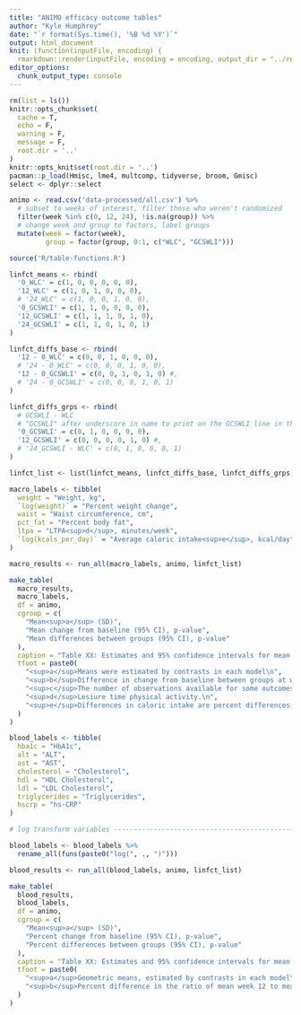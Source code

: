 ```yaml
---
title: "ANIMO efficacy outcome tables"
author: "Kyle Humphrey"
date: "`r format(Sys.time(), '%B %d %Y')`"
output: html_document
knit: (function(inputFile, encoding) {
  rmarkdown::render(inputFile, encoding = encoding, output_dir = "../results") })
editor_options: 
  chunk_output_type: console
---
```


```r
rm(list = ls())
knitr::opts_chunk$set(
  cache = T,
  echo = F,
  warning = F,
  message = F,
  root.dir = '..'
)
knitr::opts_knit$set(root.dir = '..')
pacman::p_load(Hmisc, lme4, multcomp, tidyverse, broom, Gmisc)
select <- dplyr::select
```

```r
animo <- read.csv('data-processed/all.csv') %>%
  # subset to weeks of interest, filter those who weren't randomized
  filter(week %in% c(0, 12, 24), !is.na(group)) %>%
  # change week and group to factors, label groups
  mutate(week = factor(week),
         group = factor(group, 0:1, c("WLC", "GCSWLI")))

```

```r
source('R/table-functions.R')
```

```r
linfct_means <- rbind(
  '0_WLC' = c(1, 0, 0, 0, 0, 0),
  '12_WLC' = c(1, 0, 1, 0, 0, 0),
  # '24_WLC' = c(1, 0, 0, 1, 0, 0),
  '0_GCSWLI' = c(1, 1, 0, 0, 0, 0),
  '12_GCSWLI' = c(1, 1, 1, 0, 1, 0),
  '24_GCSWLI' = c(1, 1, 0, 1, 0, 1)
)

linfct_diffs_base <- rbind(
  '12 - 0_WLC' = c(0, 0, 1, 0, 0, 0),
  # '24 - 0_WLC' = c(0, 0, 0, 1, 0, 0),
  '12 - 0_GCSWLI' = c(0, 0, 1, 0, 1, 0) #,
  # '24 - 0_GCSWLI' = c(0, 0, 0, 1, 0, 1)
)

linfct_diffs_grps <- rbind(
  # GCSWLI - WLC
  # "GCSWLI" after underscore in name to print on the GCSWLI line in the table
  '0_GCSWLI' = c(0, 1, 0, 0, 0, 0),
  '12_GCSWLI' = c(0, 0, 0, 0, 1, 0) #,
  # '24_GCSWLI - WLC' = c(0, 1, 0, 0, 0, 1)
)

linfct_list <- list(linfct_means, linfct_diffs_base, linfct_diffs_grps)
```

```r
macro_labels <- tibble(
  weight = "Weight, kg",
  `log(weight)` = "Percent weight change",
  waist = "Waist circumference, cm",
  pct_fat = "Percent body fat",
  ltpa = "LTPA<sup>d</sup>, minutes/week",
  `log(kcals_per_day)` = "Average caloric intake<sup>e</sup>, kcal/day"
)
```

```r
macro_results <- run_all(macro_labels, animo, linfct_list)
```

```r
make_table(
  macro_results,
  macro_labels,
  df = animo,
  cgroup = c(
    "Mean<sup>a</sup> (SD)",
    "Mean change from baseline (95% CI), p-value",
    "Mean differences between groups (95% CI), p-value"
  ),
  caption = "Table XX: Estimates and 95% confidence intervals for mean weight, body composition, physical activity, and daily caloric intake, as well as changes in these mean measures from baseline, and mean differences between groups.",
  tfoot = paste0(
    "<sup>a</sup>Means were estimated by contrasts in each model\n",
    "<sup>b</sup>Difference in change from baseline between groups at week 12\n",
    "<sup>c</sup>The number of observations available for some outcomes were one below or above the values given\n",
    "<sup>d</sup>Lesiure time physical activity.\n",
    "<sup>e</sup>Differences in caloric intake are percent differences, and (for the last column) percent difference in ratio of mean week 12 to mean baseline measurements"
  )
)
```


```r
blood_labels <- tibble(
  hba1c = "HbA1c",
  alt = "ALT",
  ast = "AST",
  cholesterol = "Cholesterol",
  hdl = "HDL Cholesterol",
  ldl = "LDL Cholesterol",
  triglycerides = "Triglycerides",
  hscrp = "hs-CRP"
)

# log transform variables -------------------------------------------------

blood_labels <- blood_labels %>%
  rename_all(funs(paste0("log(", ., ")")))
```

```r
blood_results <- run_all(blood_labels, animo, linfct_list)
```

```r
make_table(
  blood_results,
  blood_labels,
  df = animo,
  cgroup = c(
    "Mean<sup>a</sup> (SD)",
    "Percent change from baseline (95% CI), p-value",
    "Percent differences between groups (95% CI), p-value"
  ),
  caption = "Table XX: Estimates and 95% confidence intervals for mean cardiometabolic measures, changes in mean measures from baseline, and mean differences between groups. Units for means and SDs are mg/dL, with the exception of HbA1c, which has units of DCCT %.",
  tfoot = paste0(
    "<sup>a</sup>Geometric means, estimated by contrasts in each model\n",
    "<sup>b</sup>Percent difference in the ratio of mean week 12 to mean baseline measurements\n<sup>c</sup>The number of observations available for some outcomes were one below or above the values given"
  )
)
```

